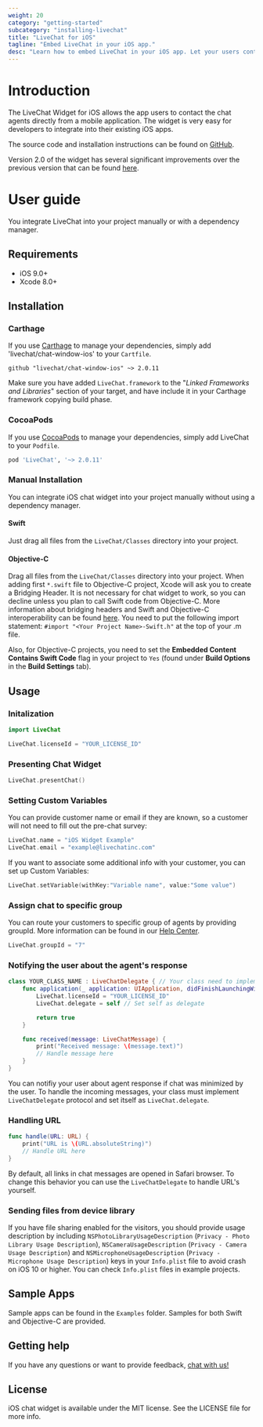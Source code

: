 ```yaml
---
weight: 20
category: "getting-started"
subcategory: "installing-livechat"
title: "LiveChat for iOS"
tagline: "Embed LiveChat in your iOS app."
desc: "Learn how to embed LiveChat in your iOS app. Let your users contact agents directly from the mobile application.."
---
```


# Introduction

The LiveChat Widget for iOS allows the app users to contact the chat agents directly from a mobile application. The widget is very easy for developers to integrate into their existing iOS apps.

The source code and installation instructions can be found on [GitHub](https://github.com/livechat/chat-window-ios).

Version 2.0 of the widget has several significant improvements over the previous version that
can be found [here](https://github.com/livechat/chat-window-ios/tree/e615b6e10848ece7c255407a6fff8485a92700aa).

# User guide

You integrate LiveChat into your project manually or with a dependency manager.

## Requirements

- iOS 9.0+
- Xcode 8.0+

## Installation

### Carthage

If you use [Carthage](https://github.com/Carthage/Carthage) to manage your dependencies, simply add 'livechat/chat-window-ios' to your `Cartfile`.

```
github "livechat/chat-window-ios" ~> 2.0.11
```

Make sure you have added `LiveChat.framework` to the "_Linked Frameworks and Libraries_" section of your target, and have include it in your Carthage framework copying build phase.

### CocoaPods

If you use [CocoaPods](http://cocoapods.org) to manage your dependencies, simply add LiveChat to your `Podfile`.

```bash
pod 'LiveChat', '~> 2.0.11'
```

### Manual Installation

You can integrate iOS chat widget into your project manually without using a dependency manager.

#### Swift

Just drag all files from the `LiveChat/Classes` directory into your project.

#### Objective-C

Drag all files from the `LiveChat/Classes` directory into your project. When adding first `*.swift` file to Objective-C project, Xcode will ask you to create a Bridging Header. It is not necessary for chat widget to work, so you can decline unless you plan to call Swift code from Objective-C. More information about bridging headers and Swift and Objective-C interoperability can be found [here](https://developer.apple.com/library/ios/documentation/Swift/Conceptual/BuildingCocoaApps/MixandMatch.html). You need to put the following import statement: `#import "<Your Project Name>-Swift.h"` at the top of your .m file.

Also, for Objective-C projects, you need to set the **Embedded Content Contains Swift Code** flag in your project to `Yes` (found under **Build Options** in the **Build Settings** tab).

## Usage

### Initalization

```swift
import LiveChat

LiveChat.licenseId = "YOUR_LICENSE_ID"
```

### Presenting Chat Widget

```swift
LiveChat.presentChat()
```

### Setting Custom Variables

You can provide customer name or email if they are known, so a customer will not need to fill out the pre-chat survey:

```swift
LiveChat.name = "iOS Widget Example"
LiveChat.email = "example@livechatinc.com"
```

<div class="clear"></div>

If you want to associate some additional info with your customer, you can set up Custom Variables:

```swift
LiveChat.setVariable(withKey:"Variable name", value:"Some value")
```

### Assign chat to specific group

You can route your customers to specific group of agents by providing groupId. More information can be found in our [Help Center](https://www.livechatinc.com/help/dividing-live-chat-by-group/).

```swift
LiveChat.groupId = "7"
```

### Notifying the user about the agent's response

```swift
class YOUR_CLASS_NAME : LiveChatDelegate { // Your class need to implement LiveChatDelegate protocol
    func application(_ application: UIApplication, didFinishLaunchingWithOptions launchOptions: [UIApplicationLaunchOptionsKey: Any]?) -> Bool {
        LiveChat.licenseId = "YOUR_LICENSE_ID"
        LiveChat.delegate = self // Set self as delegate

        return true
    }

    func received(message: LiveChatMessage) {
        print("Received message: \(message.text)")
        // Handle message here
    }
}
```

You can notifiy your user about agent response if chat was minimized by the user. To handle the incoming messages, your class must implement `LiveChatDelegate` protocol and set itself as `LiveChat.delegate`.

### Handling URL

```swift
func handle(URL: URL) {
    print("URL is \(URL.absoluteString)")
    // Handle URL here
}
```

By default, all links in chat messages are opened in Safari browser. To change this behavior you can use the `LiveChatDelegate` to handle URL's yourself.

### Sending files from device library

If you have file sharing enabled for the visitors, you should provide usage description by including `NSPhotoLibraryUsageDescription` (`Privacy - Photo Library Usage Description`), `NSCameraUsageDescription` (`Privacy - Camera Usage Description`) and `NSMicrophoneUsageDescription` (`Privacy - Microphone Usage Description`) keys in your `Info.plist` file to avoid crash on iOS 10 or higher. You can check `Info.plist` files in example projects.

## Sample Apps

Sample apps can be found in the `Examples` folder. Samples for both Swift and Objective-C are provided.

## Getting help

If you have any questions or want to provide feedback, <a href="#" onClick={openChatWindow}>chat with us!</a>

## License

iOS chat widget is available under the MIT license. See the LICENSE file for more info.
